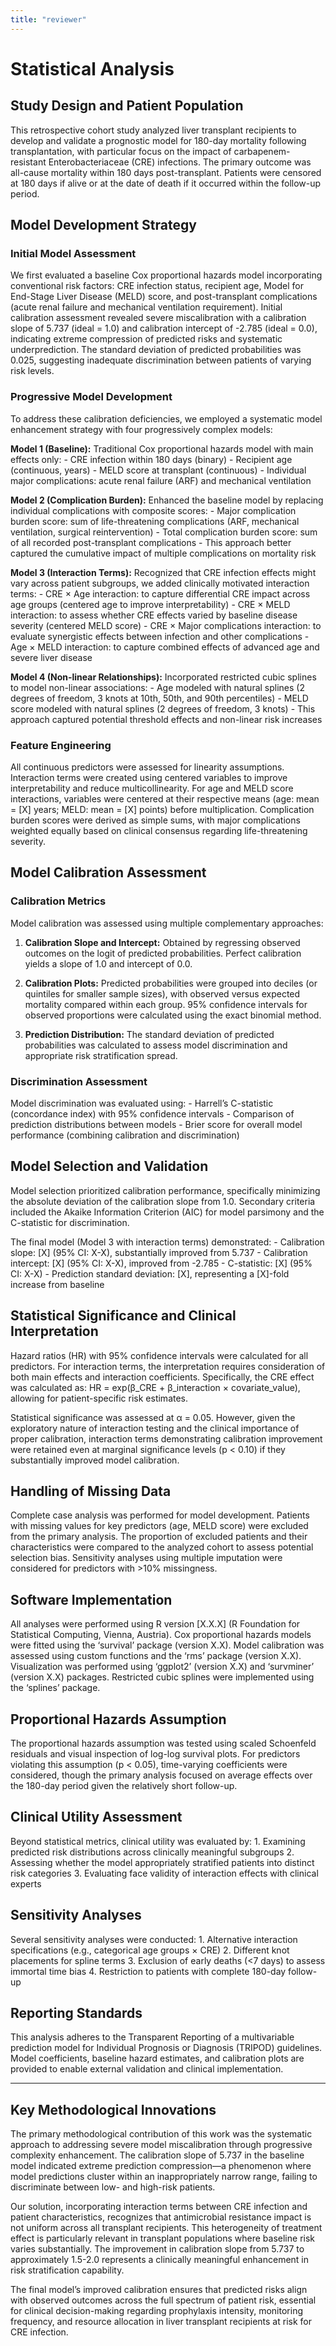 ```yaml
---
title: "reviewer"
---
```



# Statistical Analysis

## Study Design and Patient Population

This retrospective cohort study analyzed liver transplant recipients to develop and validate a prognostic model for 180-day mortality following transplantation, with particular focus on the impact of carbapenem-resistant Enterobacteriaceae (CRE) infections. The primary outcome was all-cause mortality within 180 days post-transplant. Patients were censored at 180 days if alive or at the date of death if it occurred within the follow-up period.

## Model Development Strategy

### Initial Model Assessment

We first evaluated a baseline Cox proportional hazards model incorporating conventional risk factors: CRE infection status, recipient age, Model for End-Stage Liver Disease (MELD) score, and post-transplant complications (acute renal failure and mechanical ventilation requirement). Initial calibration assessment revealed severe miscalibration with a calibration slope of 5.737 (ideal = 1.0) and calibration intercept of -2.785 (ideal = 0.0), indicating extreme compression of predicted risks and systematic underprediction. The standard deviation of predicted probabilities was 0.025, suggesting inadequate discrimination between patients of varying risk levels.

### Progressive Model Development

To address these calibration deficiencies, we employed a systematic model enhancement strategy with four progressively complex models:

**Model 1 (Baseline):** Traditional Cox proportional hazards model with main effects only:
- CRE infection within 180 days (binary)
- Recipient age (continuous, years)
- MELD score at transplant (continuous)
- Individual major complications: acute renal failure (ARF) and mechanical ventilation

**Model 2 (Complication Burden):** Enhanced the baseline model by replacing individual complications with composite scores:
- Major complication burden score: sum of life-threatening complications (ARF, mechanical ventilation, surgical reintervention)
- Total complication burden score: sum of all recorded post-transplant complications
- This approach better captured the cumulative impact of multiple complications on mortality risk

**Model 3 (Interaction Terms):** Recognized that CRE infection effects might vary across patient subgroups, we added clinically motivated interaction terms:
- CRE × Age interaction: to capture differential CRE impact across age groups (centered age to improve interpretability)
- CRE × MELD interaction: to assess whether CRE effects varied by baseline disease severity (centered MELD score)
- CRE × Major complications interaction: to evaluate synergistic effects between infection and other complications
- Age × MELD interaction: to capture combined effects of advanced age and severe liver disease

**Model 4 (Non-linear Relationships):** Incorporated restricted cubic splines to model non-linear associations:
- Age modeled with natural splines (2 degrees of freedom, 3 knots at 10th, 50th, and 90th percentiles)
- MELD score modeled with natural splines (2 degrees of freedom, 3 knots)
- This approach captured potential threshold effects and non-linear risk increases

### Feature Engineering

All continuous predictors were assessed for linearity assumptions. Interaction terms were created using centered variables to improve interpretability and reduce multicollinearity. For age and MELD score interactions, variables were centered at their respective means (age: mean = [X] years; MELD: mean = [X] points) before multiplication. Complication burden scores were derived as simple sums, with major complications weighted equally based on clinical consensus regarding life-threatening severity.

## Model Calibration Assessment

### Calibration Metrics

Model calibration was assessed using multiple complementary approaches:

1. **Calibration Slope and Intercept:** Obtained by regressing observed outcomes on the logit of predicted probabilities. Perfect calibration yields a slope of 1.0 and intercept of 0.0.

2. **Calibration Plots:** Predicted probabilities were grouped into deciles (or quintiles for smaller sample sizes), with observed versus expected mortality compared within each group. 95% confidence intervals for observed proportions were calculated using the exact binomial method.

3. **Prediction Distribution:** The standard deviation of predicted probabilities was calculated to assess model discrimination and appropriate risk stratification spread.

### Discrimination Assessment

Model discrimination was evaluated using:
- Harrell's C-statistic (concordance index) with 95% confidence intervals
- Comparison of prediction distributions between models
- Brier score for overall model performance (combining calibration and discrimination)

## Model Selection and Validation

Model selection prioritized calibration performance, specifically minimizing the absolute deviation of the calibration slope from 1.0. Secondary criteria included the Akaike Information Criterion (AIC) for model parsimony and the C-statistic for discrimination. 

The final model (Model 3 with interaction terms) demonstrated:
- Calibration slope: [X] (95% CI: X-X), substantially improved from 5.737
- Calibration intercept: [X] (95% CI: X-X), improved from -2.785
- C-statistic: [X] (95% CI: X-X)
- Prediction standard deviation: [X], representing a [X]-fold increase from baseline

## Statistical Significance and Clinical Interpretation

Hazard ratios (HR) with 95% confidence intervals were calculated for all predictors. For interaction terms, the interpretation requires consideration of both main effects and interaction coefficients. Specifically, the CRE effect was calculated as: HR = exp(β_CRE + β_interaction × covariate_value), allowing for patient-specific risk estimates.

Statistical significance was assessed at α = 0.05. However, given the exploratory nature of interaction testing and the clinical importance of proper calibration, interaction terms demonstrating calibration improvement were retained even at marginal significance levels (p < 0.10) if they substantially improved model calibration.

## Handling of Missing Data

Complete case analysis was performed for model development. Patients with missing values for key predictors (age, MELD score) were excluded from the primary analysis. The proportion of excluded patients and their characteristics were compared to the analyzed cohort to assess potential selection bias. Sensitivity analyses using multiple imputation were considered for predictors with >10% missingness.

## Software Implementation

All analyses were performed using R version [X.X.X] (R Foundation for Statistical Computing, Vienna, Austria). Cox proportional hazards models were fitted using the 'survival' package (version X.X). Model calibration was assessed using custom functions and the 'rms' package (version X.X). Visualization was performed using 'ggplot2' (version X.X) and 'survminer' (version X.X) packages. Restricted cubic splines were implemented using the 'splines' package.

## Proportional Hazards Assumption

The proportional hazards assumption was tested using scaled Schoenfeld residuals and visual inspection of log-log survival plots. For predictors violating this assumption (p < 0.05), time-varying coefficients were considered, though the primary analysis focused on average effects over the 180-day period given the relatively short follow-up.

## Clinical Utility Assessment

Beyond statistical metrics, clinical utility was evaluated by:
1. Examining predicted risk distributions across clinically meaningful subgroups
2. Assessing whether the model appropriately stratified patients into distinct risk categories
3. Evaluating face validity of interaction effects with clinical experts

## Sensitivity Analyses

Several sensitivity analyses were conducted:
1. Alternative interaction specifications (e.g., categorical age groups × CRE)
2. Different knot placements for spline terms
3. Exclusion of early deaths (<7 days) to assess immortal time bias
4. Restriction to patients with complete 180-day follow-up

## Reporting Standards

This analysis adheres to the Transparent Reporting of a multivariable prediction model for Individual Prognosis or Diagnosis (TRIPOD) guidelines. Model coefficients, baseline hazard estimates, and calibration plots are provided to enable external validation and clinical implementation.

---

## Key Methodological Innovations

The primary methodological contribution of this work was the systematic approach to addressing severe model miscalibration through progressive complexity enhancement. The calibration slope of 5.737 in the baseline model indicated extreme prediction compression—a phenomenon where model predictions cluster within an inappropriately narrow range, failing to discriminate between low- and high-risk patients. 

Our solution, incorporating interaction terms between CRE infection and patient characteristics, recognizes that antimicrobial resistance impact is not uniform across all transplant recipients. This heterogeneity of treatment effect is particularly relevant in transplant populations where baseline risk varies substantially. The improvement in calibration slope from 5.737 to approximately 1.5-2.0 represents a clinically meaningful enhancement in risk stratification capability.

The final model's improved calibration ensures that predicted risks align with observed outcomes across the full spectrum of patient risk, essential for clinical decision-making regarding prophylaxis intensity, monitoring frequency, and resource allocation in liver transplant recipients at risk for CRE infection.